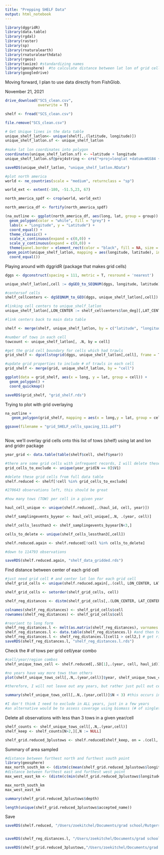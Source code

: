```yaml
---
title: "Prepping SHELF Data"
output: html_notebook
---
```



```r
library(dggridR)
library(data.table)
library(rgdal)
library(raster)
library(sp)
library(rnaturalearth)
library(rnaturalearthdata)
library(rgeos)
library(taxize) #standardizing names
library(geosphere)  #to calculate distance between lat lon of grid cells
library(googledrive)
```


Moving forward, I plan to use data directly from FishGlob.

November 21, 2021
```r
drive_download("SCS_clean.csv",
               overwrite = T)

shelf <- fread("SCS_clean.csv")

file.remove("SCS_clean.csv")

```

```r

# Get Unique lines in the data table
unique_shelf_latlon<- unique(shelf[,.(latitude, longitude)])
unique_shelf_latlon.sf <- unique_shelf_latlon
  
#make lat lon coordinates into polygon
coordinates(unique_shelf_latlon.sf) <- ~latitude + longitude
unique_shelf_latlon.sf@proj4string <- crs("+proj=longlat +datum=WGS84 +no_defs +ellps=WGS84 +towgs84=0,0,0")

saveRDS(unique_shelf_latlon, "unique_shelf_latlon.RData")

#plot north america
world <- ne_countries(scale = "medium", returnclass = "sp")

world_ext <- extent(-180, -51.5,23, 67)

north_america_spdf <- crop(world, world_ext)

north_america_df <- fortify(north_america_spdf)

(na_outline <- ggplot(north_america_df, aes(long, lat, group = group)) +
  geom_polygon(color = "white", fill = "grey") +
  labs(x = "Longitude", y = "Latitude") +
  coord_equal() +
  theme_classic() +
  scale_x_continuous(expand = c(0,0)) +
  scale_y_continuous(expand = c(0,0)) +
  theme(panel.border = element_rect(color = "black", fill = NA, size = 1)) +
 geom_point(unique_shelf_latlon, mapping = aes(longitude, latitude), inherit.aes = FALSE, shape = 18, size = 0.001, color = "red") +
  coord_equal())

```

Playing around with dggridR (package that makes grid cells)
```r
dggs <- dgconstruct(spacing = 111, metric = T, resround = 'nearest')

unique_shelf_latlon[,cell := dgGEO_to_SEQNUM(dggs, longitude, latitude)] #get corresponding grid cells for shelf trawl

#centersof cells
shelf_cellcenters <- dgSEQNUM_to_GEO(dggs, unique_shelf_latlon[,cell])

#linking cell centers to unique_shelf_latlon
unique_shelf_latlon[,LON_CENTER := shelf_cellcenters$lon_deg][,LAT_CENTER := shelf_cellcenters$lat_deg]

#link centers back to main data table

shelf <- merge(shelf, unique_shelf_latlon, by = c("latitude", "longitude"))

#number of tows in each cell
towcount <- unique_shelf_latlon[, .N, by = cell]

#get the grid cell boundary for cells which had trawls
grid_shelf <- dgcellstogrid(dggs, unique_shelf_latlon[,cell], frame = T, wrapcells = F)

#update grid properties to include # of trawls in each cell
grid_shelf <- merge(grid, unique_shelf_latlon, by = "cell")

ggplot(data = grid_shelf, aes(x = long, y = lat, group = cell)) +
  geom_polygon() +
  coord_quickmap()

saveRDS(grid_shelf, "grid_shelf.rds")

```

Trying to plot with grid overlaying
```r

na_outline + 
   geom_polygon(grid_shelf, mapping = aes(x = long,y = lat, group = cell), inherit.aes = FALSE, color = "black", fill = NA, size = 0.1)

ggsave(filename = "grid_SHELF_cells_spacing_111.pdf")
  
```

Now, we'll overlay grid cells onto this list of tows (shelf) using lat and lon and gridrr package
```r

year_grid <- data.table(table(shelf$cell, shelf$year))

#there are some grid cells with infrequent records, I will delete these
grid_cells_to_exclude <- unique(year_grid[N == 0]$V1)

#delete these grid cells from full data table
shelf.reduced <- shelf[!cell %in% grid_cells_to_exclude]

#270643 observations left, this should be great

#how many tows (TOW) per cell in a given year

haul_cell_unique <- unique(shelf.reduced[,.(haul_id, cell, year)])

shelf_samplingevents_byyear <- haul_cell_unique[,.N, .(year, cell)]

shelf_cells_lessthan3 <- shelf_samplingevents_byyear[N<3,]

cells_to_delete <- unique(shelf_cells_lessthan3[,cell])

shelf.reduced.again <- shelf.reduced[!cell %in% cells_to_delete]

#down to 114793 observations

saveRDS(shelf.reduced.again, "shelf_data_gridded.rds")

```

Find distance between center of each grid cell
```r
#just need grid cell # and center lat lon for each grid cell 
shelf_grid_cells <- unique(shelf.reduced.again[,.(cell, LON_CENTER, LAT_CENTER)])

shelf_grid_cells <- setorder(shelf_grid_cells, cell)

shelf_reg_distances <- distm(shelf_grid_cells[,.(LON_CENTER, LAT_CENTER)])

colnames(shelf_reg_distances) <- shelf_grid_cells$cell
rownames(shelf_reg_distances) <- shelf_grid_cells$cell

#reorient to long form 
shelf_reg_distances.l <- melt(as.matrix(shelf_reg_distances), varnames = c("cell1", "cell2"), value.name = "distance(m)") #matrix to data frame
shelf_reg_distances.l <- data.table(shelf_reg_distances.l) #and then to data table
shelf_reg_distances.l <- shelf_reg_distances.l[cell1 > cell2,] # get rid of repetitions and self-comparisons
saveRDS(shelf_reg_distances.l, "shelf_reg_distances.l.rds")
```

Check the # of tows per grid cell/year combo
```r
#cell/year/region combos
shelf_unique_tows_cell <- shelf.reduced[,.SD[1],.(year, cell, haul_id)]

#no years have way more tows than others
plot(shelf_unique_tows_cell[,.N,.(year,cell)]$year, shelf_unique_tows_cell[,.N,.(year,cell)]$N)

#therefore, I will not leave out any years, but rather just pull out cells in years they are undersampled (<N=3, which is )

summary(shelf_unique_tows_cell[,.N,.(year,cell)]$N < 3) #this occurs in 54/558 cell/year combos  (9.7%)

#I don't think I need to exclude in ALL years, just in a few years
#an alternative would be to assess coverage using biomass (# of singletons and doubletons)

```

Delete all observations with less than 3 tows in a given year/cell
```r
shelf_counts <- shelf_unique_tows_cell[,.N,.(year,cell)]
shelf_keep <- shelf_counts[N>2,][,N := NULL]

shelf_grid.reduced_3plustows <- shelf.reduced[shelf_keep, on = .(cell, year)]


```

Summary of area sampled
```r
#distance between furthest north and furthest south point
library(geosphere)
max_north_south_km <- (distm(c(mean(shelf_grid.reduced_3plustows$longitude), min(shelf_grid.reduced_3plustows$latitude)), c(mean(shelf_grid.reduced_3plustows$longitude), max(shelf_grid.reduced_3plustows$latitude)), fun = distHaversine))/1000
#distance between furthest east and furthest west point
max_west_east_km <- (distm(c(min(shelf_grid.reduced_3plustows$longitude), mean(shelf_grid.reduced_3plustows$latitude)), c(max(shelf_grid.reduced_3plustows$longitude), mean(shelf_grid.reduced_3plustows$latitude)), fun = distHaversine))/1000

max_north_south_km
max_west_east_km

summary(shelf_grid.reduced_3plustows$depth)

length(unique(shelf_grid.reduced_3plustows$accepted_name))
```

Save
```r
saveRDS(shelf.reduced, "/Users/zoekitchel/Documents/grad school/Rutgers/Repositories/trawl_spatial_turnover/data/gridded/USA-SHELF/shelf_grid.reduced.rds")


saveRDS(shelf_reg_distances.l, "/Users/zoekitchel/Documents/grad school/Rutgers/Repositories/trawl_spatial_turnover/data/gridded/USA-SHELF/shelf_reg_distances.l.rds")

saveRDS(shelf_grid.reduced_3plustows,"/Users/zoekitchel/Documents/grad school/Rutgers/Repositories/trawl_spatial_turnover/data/gridded/USA-SHELF/shelf_grid.reduced_3plustows.rds")


```
